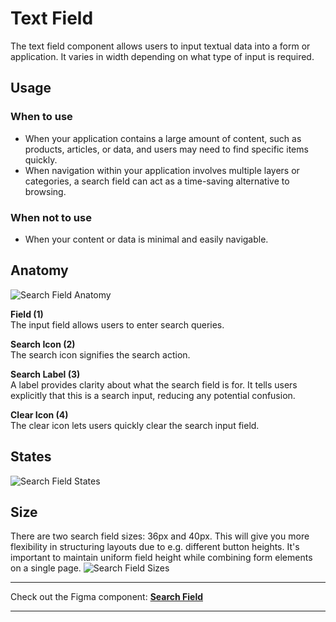 

 
<Meta of={SearchFieldStories} /> 

# Text Field
The text field component allows users to input textual data into a form or application. It varies in width depending on what type of input is required.

## Usage

### When to use
- When your application contains a large amount of content, such as products, articles, or data, and users may need to find specific items quickly.
- When navigation within your application involves multiple layers or categories, a search field can act as a time-saving alternative to browsing.

### When not to use
- When your content or data is minimal and easily navigable.

## Anatomy
<img src={SearchFieldAnatomy} alt="Search Field Anatomy" />

**Field (1)**\
The input field allows users to enter search queries.


**Search Icon (2)**\
The search icon signifies the search action.


**Search Label (3)**\
A label provides clarity about what the search field is for. It tells users explicitly that this is a search input, reducing any potential confusion.


**Clear Icon (4)**\
The clear icon lets users quickly clear the search input field.


## States
<img src={SearchFieldStates} alt="Search Field States" />

## Size
There are two search field sizes: 36px and 40px. This will give you more flexibility in structuring layouts due to e.g. different button heights. It's important to maintain uniform field height while combining form elements on a single page.
<img src={SearchFieldSizes} alt="Search Field Sizes" />


***
Check out the Figma component: **[Search Field](https://www.figma.com/file/zPvPwPgb4EsYFXKC2nhzSG/Infineon-DDS-%7C-Main?type=design&node-id=14251-8185&mode=design&t=donPtR9Uh27HrGsQ-4)**
***